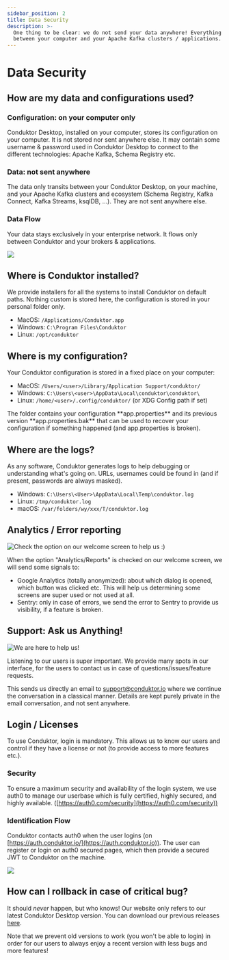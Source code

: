 ```yaml
---
sidebar_position: 2
title: Data Security
description: >-
  One thing to be clear: we do not send your data anywhere! Everything stays
  between your computer and your Apache Kafka clusters / applications.
---
```


# Data Security

## How are my data and configurations used?

### Configuration: on your computer only

Conduktor Desktop, installed on your computer, stores its configuration on your computer. It is not stored nor sent anywhere else. It may contain some username & password used in Conduktor Desktop to connect to the different technologies: Apache Kafka, Schema Registry etc.

### Data: not sent anywhere

The data only transits between your Conduktor Desktop, on your machine, and your Apache Kafka clusters and ecosystem (Schema Registry, Kafka Connect, Kafka Streams, ksqlDB, ...). They are not sent anywhere else.

### Data Flow

Your data stays exclusively in your enterprise network. It flows only between Conduktor and your brokers & applications.

![](../assets/screenshot-2021-02-15-at-11.41.49.png)

## Where is Conduktor installed?

We provide installers for all the systems to install Conduktor on default paths. Nothing custom is stored here, the configuration is stored in your personal folder only.

- MacOS: `/Applications/Conduktor.app`
- Windows: `C:\Program Files\Conduktor`
- Linux: `/opt/conduktor`

## Where is my configuration?

Your Conduktor configuration is stored in a fixed place on your computer:

- MacOS: `/Users/<user>/Library/Application Support/conduktor/`
- Windows: `C:\Users\<user>\AppData\Local\conduktor\conduktor\`
- Linux: `/home/<user>/.config/conduktor/` (or XDG Config path if set)

<Warning>
The folder contains your configuration **app.properties** and its previous version
**app.properties.bak** that can be used to recover your configuration if something
happened (and app.properties is broken).
</Warning>

## Where are the logs?

As any software, Conduktor generates logs to help debugging or understanding what's going on. URLs, usernames could be found in (and if present, passwords are always masked).

- Windows: `C:\Users\<User>\AppData\Local\Temp\conduktor.log`
- Linux: `/tmp/conduktor.log`
- macOS: `/var/folders/wy/xxx/T/conduktor.log`

## Analytics / Error reporting

![Check the option on our welcome screen to help us :)](<../assets/screenshot-2021-02-15-at-10.59.49 (1).png>)

When the option "Analytics/Reports" is checked on our welcome screen, we will send some signals to:

- Google Analytics (totally anonymized): about which dialog is opened, which button was clicked etc. This will help us determining some screens are super used or not used at all.
- Sentry: only in case of errors, we send the error to Sentry to provide us visibility, if a feature is broken.

## Support: Ask us Anything!

![We are here to help us!](../assets/screenshot-2021-02-15-at-11.30.03.png)

Listening to our users is super important. We provide many spots in our interface, for the users to contact us in case of questions/issues/feature requests.

This sends us directly an email to support@conduktor.io where we continue the conversation in a classical manner. Details are kept purely private in the email conversation, and not sent anywhere.

## Login / Licenses

To use Conduktor, login is mandatory. This allows us to know our users and control if they have a license or not (to provide access to more features etc.).

### Security

To ensure a maximum security and availability of the login system, we use auth0 to manage our userbase which is fully certified, highly secured, and highly available. ([https://auth0.com/security](https://auth0.com/security))

### Identification Flow

Conduktor contacts auth0 when the user logins (on [https://auth.conduktor.io/](https://auth.conduktor.io)). The user can register or login on auth0 secured pages, which then provide a secured JWT to Conduktor on the machine.

![](../assets/screenshot-2021-02-15-at-11.26.03.png)

## How can I rollback in case of critical bug?

It should _never_ happen, but who knows! Our website only refers to our latest Conduktor Desktop version. You can download our previous releases [here](https://github.com/conduktor/builds/releases).

Note that we prevent old versions to work (you won't be able to login) in order for our users to always enjoy a recent version with less bugs and more features!
